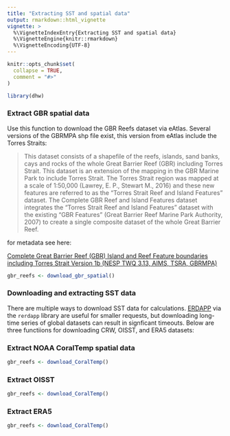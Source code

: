 ```yaml
---
title: "Extracting SST and spatial data"
output: rmarkdown::html_vignette
vignette: >
  %\VignetteIndexEntry{Extracting SST and spatial data}
  %\VignetteEngine{knitr::rmarkdown}
  %\VignetteEncoding{UTF-8}
---
```


```r
knitr::opts_chunk$set(
  collapse = TRUE,
  comment = "#>"
)
```

```r
library(dhw)
```

### Extract GBR spatial data

Use this function to download the GBR Reefs dataset via eAtlas. Several versions of the GBRMPA shp file exist, this version from eAtlas include the Torres Straits:

> This dataset consists of a shapefile of the reefs, islands, sand banks, cays and rocks of the whole Great Barrier Reef (GBR) including Torres Strait. This dataset is an extension of the mapping in the GBR Marine Park to include Torres Strait. The Torres Strait region was mapped at a scale of 1:50,000 (Lawrey, E. P., Stewart M., 2016) and these new features are referred to as the "Torres Strait Reef and Island Features" dataset. The Complete GBR Reef and Island Features dataset integrates the "Torres Strait Reef and Island Features" dataset with the existing "GBR Features" (Great Barrier Reef Marine Park Authority, 2007) to create a single composite dataset of the whole Great Barrier Reef.

for metadata see here:

[Complete Great Barrier Reef (GBR) Island and Reef Feature boundaries including Torres Strait Version 1b (NESP TWQ 3.13, AIMS, TSRA, GBRMPA)](https://researchdata.edu.au/complete-great-barrier-tsra-gbrmpa/675397)

```r

gbr_reefs <- download_gbr_spatial()

```

### Downloading and extracting SST data

There are multiple ways to download SST data for calculations. [ERDAPP](https://www.ncei.noaa.gov/erddap/) via the `rerdapp` library are useful for smaller requests, but downloading long-time series of global datasets can result in signficant timeouts. Below are three functiions for downloading CRW, OISST, and ERA5 datasets:

### Extract NOAA CoralTemp spatial data

```r

gbr_reefs <- download_CoralTemp()

```

### Extract OISST

```r

gbr_reefs <- download_CoralTemp()

```

### Extract ERA5

```r

gbr_reefs <- download_CoralTemp()

```
